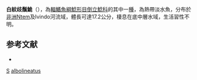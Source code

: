 {{Speciesbox
| taxon = Synodontis albolineatus
| authority = [[Pellegrin|Pellegrin]], 1924
| name = 白紋歧鬚鮠<br>''Synodontis albolineatus''
| status = LC
| status_system = IUCN3.1
| synonyms = *'' Synodontis albolineata'', Pellegrin, 1924
}}

'''白紋歧鬚鮠'''（{{lang-la|''Synodontis albolineatus''}}），為[[輻鰭魚綱|輻鰭魚綱]][[鯰形目|鯰形目]][[倒立鯰科|倒立鯰科]]的其中一[[種|種]]，為熱帶淡水魚，分布於[[非洲|非洲]]Ntem及Ivindo河流域，體長可達17.2公分，棲息在底中層水域，生活習性不明。

==参考文献==
*{{FishBase_species|genus=Synodontis|species=albolineatus|year=2015|month=5}}

{{Taxonbar}}

[[Category:1924年描述的鱼类|S]]
[[Category:歧鬚鮠屬|albolineatus]]